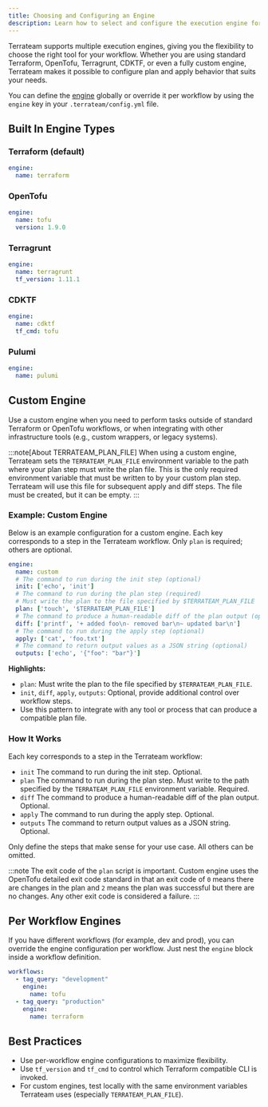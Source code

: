 ```yaml
---
title: Choosing and Configuring an Engine
description: Learn how to select and configure the execution engine for plans and applies in Terrateam
---
```


Terrateam supports multiple execution engines, giving you the flexibility to choose the right tool for your workflow. Whether you are using standard Terraform, OpenTofu, Terragrunt, CDKTF, or even a fully custom engine, Terrateam makes it possible to configure plan and apply behavior that suits your needs.

You can define the [engine](/configuration-reference/engine) globally or override it per workflow by using the `engine` key in your `.terrateam/config.yml` file.

## Built In Engine Types

### Terraform (default)
```yaml
engine:
  name: terraform
```

### OpenTofu
```yaml
engine:
  name: tofu
  version: 1.9.0
```

### Terragrunt
```yaml
engine:
  name: terragrunt
  tf_version: 1.11.1
```

### CDKTF
```yaml
engine:
  name: cdktf
  tf_cmd: tofu
```

### Pulumi
```yaml
engine:
  name: pulumi
```

## Custom Engine

Use a custom engine when you need to perform tasks outside of standard Terraform or OpenTofu workflows, or when integrating with other infrastructure tools (e.g., custom wrappers, or legacy systems).

:::note[About TERRATEAM_PLAN_FILE]
When using a custom engine, Terrateam sets the `TERRATEAM_PLAN_FILE` environment variable to the path where your plan step must write the plan file. This is the only required environment variable that must be written to by your custom plan step. Terrateam will use this file for subsequent apply and diff steps. The file must be created, but it can be empty.
:::

### Example: Custom Engine

Below is an example configuration for a custom engine. Each key corresponds to a step in the Terrateam workflow. Only `plan` is required; others are optional.

```yaml
engine:
  name: custom
  # The command to run during the init step (optional)
  init: ['echo', 'init']
  # The command to run during the plan step (required)
  # Must write the plan to the file specified by $TERRATEAM_PLAN_FILE
  plan: ['touch', '$TERRATEAM_PLAN_FILE']
  # The command to produce a human-readable diff of the plan output (optional)
  diff: ['printf', '+ added foo\n- removed bar\n~ updated bar\n']
  # The command to run during the apply step (optional)
  apply: ['cat', 'foo.txt']
  # The command to return output values as a JSON string (optional)
  outputs: ['echo', '{"foo": "bar"}']
```

**Highlights:**
- `plan`: Must write the plan to the file specified by `$TERRATEAM_PLAN_FILE`.
- `init`, `diff`, `apply`, `outputs`: Optional, provide additional control over workflow steps.
- Use this pattern to integrate with any tool or process that can produce a compatible plan file.

### How It Works
Each key corresponds to a step in the Terrateam workflow:

* `init` The command to run during the init step. Optional.
* `plan` The command to run during the plan step. Must write to the path specified by the `TERRATEAM_PLAN_FILE` environment variable. Required.
* `diff` The command to produce a human-readable diff of the plan output. Optional.
* `apply` The command to run during the apply step. Optional.
* `outputs` The command to return output values as a JSON string. Optional.

Only define the steps that make sense for your use case. All others can be omitted.

:::note
The exit code of the `plan` script is important.  Custom engine uses the OpenTofu detailed exit code standard in that an exit code of `0` means there are changes in the plan and `2` means the plan was successful but there are no changes.  Any other exit code is considered a failure.
:::

## Per Workflow Engines
If you have different workflows (for example, dev and prod), you can override the engine configuration per workflow. Just nest the `engine` block inside a workflow definition.

```yaml
workflows:
  - tag_query: "development"
    engine:
      name: tofu
  - tag_query: "production"
    engine:
      name: terraform
```

## Best Practices
* Use per-workflow engine configurations to maximize flexibility.
* Use `tf_version` and `tf_cmd` to control which Terraform compatible CLI is invoked.
* For custom engines, test locally with the same environment variables Terrateam uses (especially `TERRATEAM_PLAN_FILE`).
